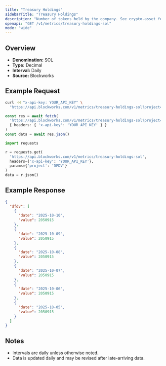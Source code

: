 ```yaml
---
title: "Treasury Holdings"
sidebarTitle: "Treasury Holdings"
description: "Number of tokens held by the company. See crypto-asset for asset indicator"
openapi: "GET /v1/metrics/treasury-holdings-sol"
mode: "wide"
---
```


## Overview

- **Denomination:** SOL
- **Type:** Decimal
- **Interval:** Daily
- **Source:** Blockworks

## Example Request

<CodeGroup>

```bash cURL
curl -H "x-api-key: YOUR_API_KEY" \
  "https://api.blockworks.com/v1/metrics/treasury-holdings-sol?project=DFDV"
```

```typescript TypeScript
const res = await fetch(
  'https://api.blockworks.com/v1/metrics/treasury-holdings-sol?project=DFDV',
  { headers: { 'x-api-key': 'YOUR_API_KEY' } }
)
const data = await res.json()
```

```python Python
import requests

r = requests.get(
  'https://api.blockworks.com/v1/metrics/treasury-holdings-sol',
  headers={'x-api-key': 'YOUR_API_KEY'},
  params={'project': 'DFDV'}
)
data = r.json()
```

</CodeGroup>

## Example Response

```json
{
  "dfdv": [
    {
      "date": "2025-10-10",
      "value": 2050915
    },
    {
      "date": "2025-10-09",
      "value": 2050915
    },
    {
      "date": "2025-10-08",
      "value": 2050915
    },
    {
      "date": "2025-10-07",
      "value": 2050915
    },
    {
      "date": "2025-10-06",
      "value": 2050915
    },
    {
      "date": "2025-10-05",
      "value": 2050915
    }
  ]
}
```

## Notes
- Intervals are daily unless otherwise noted.
- Data is updated daily and may be revised after late-arriving data.